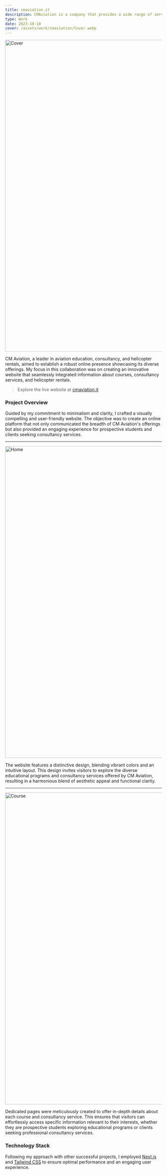 ```yaml
---
title: cmaviation.it
description: CMAviation is a company that provides a wide range of services in the field of aviation, including Areonautical Training, Consulting, and Aircraft Management.
type: Work
date: 2023-10-10
cover: /assets/work/cmaviation/Cover.webp
---
```


<Image
  src="/assets/work/cmaviation/Cover.webp"
  width="4000"
  height="1000"
  alt="Cover"
/>

CM Aviation, a leader in aviation education, consultancy, and helicopter rentals, aimed to establish a robust online presence showcasing its diverse offerings. My focus in this collaboration was on creating an innovative website that seamlessly integrated information about courses, consultancy services, and helicopter rentals.

> Explore the live website at [cmaviation.it](https://cmaviation.it)

### Project Overview

Guided by my commitment to minimalism and clarity, I crafted a visually compelling and user-friendly website. The objective was to create an online platform that not only communicated the breadth of CM Aviation's offerings but also provided an engaging experience for prospective students and clients seeking consultancy services.

---

<Image
  src="/assets/work/cmaviation/Home.webp"
  width="4000"
  height="1000"
  alt="Home"
/>

The website features a distinctive design, blending vibrant colors and an intuitive layout. This design invites visitors to explore the diverse educational programs and consultancy services offered by CM Aviation, resulting in a harmonious blend of aesthetic appeal and functional clarity.

---

<Image
  src="/assets/work/cmaviation/Course.webp"
  width="4000"
  height="1000"
  alt="Course"
/>

Dedicated pages were meticulously created to offer in-depth details about each course and consultancy service. This ensures that visitors can effortlessly access specific information relevant to their interests, whether they are prospective students exploring educational programs or clients seeking professional consultancy services.

### Technology Stack

Following my approach with other successful projects, I employed [Next.js](https://nextjs.org/) and [Tailwind CSS](https://tailwindcss.com/) to ensure optimal performance and an engaging user experience.
